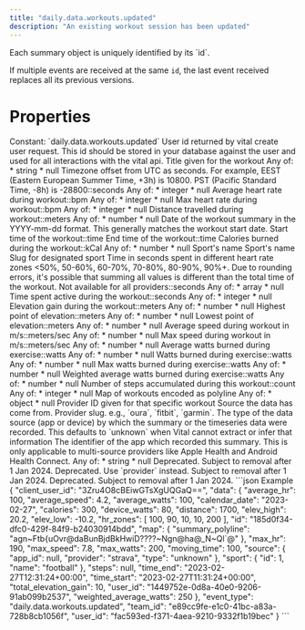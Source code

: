 ```yaml
---
title: "daily.data.workouts.updated"
description: "An existing workout session has been updated"
---
```

<Warning>
Each summary object is uniquely identified by its `id`.

If multiple events are received at the same `id`, the last event received replaces all its previous
versions.
</Warning>
# Properties
<ResponseField name="event_type" type="const string" required="true">
Constant: `daily.data.workouts.updated`
</ResponseField>
<ResponseField name="team_id" type="string" required="true">
</ResponseField>
<ResponseField name="user_id" type="string" required="true">
</ResponseField>
<ResponseField name="client_user_id" type="string" required="true">
</ResponseField>
<ResponseField name="data" type="ClientFacingWorkout" required="true">
<Expandable title="ClientFacingWorkout" defaultOpen="true">
<ResponseField name="user_id" type="string" required="true">
User id returned by vital create user request. This id should be stored in your database against the user and used for all interactions with the vital api.
</ResponseField>
<ResponseField name="id" type="string" required="true">
</ResponseField>
<ResponseField name="title" type="anyOf | null">
Title given for the workout
Any of:
* string
* null
</ResponseField>
<ResponseField name="timezone_offset" type="anyOf | null">
Timezone offset from UTC as seconds. For example, EEST (Eastern European Summer Time, +3h) is 10800. PST (Pacific Standard Time, -8h) is -28800::seconds
Any of:
* integer
* null
</ResponseField>
<ResponseField name="average_hr" type="anyOf | null">
Average heart rate during workout::bpm
Any of:
* integer
* null
</ResponseField>
<ResponseField name="max_hr" type="anyOf | null">
Max heart rate during workout::bpm
Any of:
* integer
* null
</ResponseField>
<ResponseField name="distance" type="anyOf | null">
Distance travelled during workout::meters
Any of:
* number
* null
</ResponseField>
<ResponseField name="calendar_date" type="string" required="true">
Date of the workout summary in the YYYY-mm-dd format. This generally matches the workout start date.
</ResponseField>
<ResponseField name="time_start" type="string" required="true">
Start time of the workout::time
</ResponseField>
<ResponseField name="time_end" type="string" required="true">
End time of the workout::time
</ResponseField>
<ResponseField name="calories" type="anyOf | null">
Calories burned during the workout::kCal
Any of:
* number
* null
</ResponseField>
<ResponseField name="sport" type="ClientFacingSport | null">
Sport&#x27;s name
<Expandable title="ClientFacingSport" defaultOpen="true">
<ResponseField name="id" type="integer" required="true">
</ResponseField>
<ResponseField name="name" type="string" required="true">
Sport&#x27;s name
</ResponseField>
<ResponseField name="slug" type="string" required="true">
Slug for designated sport
</ResponseField>
</Expandable>
</ResponseField>
<ResponseField name="hr_zones" type="anyOf | null">
Time in seconds spent in different heart rate zones &lt;50%, 50-60%, 60-70%, 70-80%, 80-90%, 90%+. Due to rounding errors, it&#x27;s possible that summing all values is different than the total time of the workout. Not available for all providers::seconds
Any of:
* array
* null
</ResponseField>
<ResponseField name="moving_time" type="anyOf | null">
Time spent active during the workout::seconds
Any of:
* integer
* null
</ResponseField>
<ResponseField name="total_elevation_gain" type="anyOf | null">
Elevation gain during the workout::meters
Any of:
* number
* null
</ResponseField>
<ResponseField name="elev_high" type="anyOf | null">
Highest point of elevation::meters
Any of:
* number
* null
</ResponseField>
<ResponseField name="elev_low" type="anyOf | null">
Lowest point of elevation::meters
Any of:
* number
* null
</ResponseField>
<ResponseField name="average_speed" type="anyOf | null">
Average speed during workout in m/s::meters/sec
Any of:
* number
* null
</ResponseField>
<ResponseField name="max_speed" type="anyOf | null">
Max speed during workout in m/s::meters/sec
Any of:
* number
* null
</ResponseField>
<ResponseField name="average_watts" type="anyOf | null">
Average watts burned during exercise::watts
Any of:
* number
* null
</ResponseField>
<ResponseField name="device_watts" type="anyOf | null">
Watts burned during exercise::watts
Any of:
* number
* null
</ResponseField>
<ResponseField name="max_watts" type="anyOf | null">
Max watts burned during exercise::watts
Any of:
* number
* null
</ResponseField>
<ResponseField name="weighted_average_watts" type="anyOf | null">
Weighted average watts burned during exercise::watts
Any of:
* number
* null
</ResponseField>
<ResponseField name="steps" type="anyOf | null">
Number of steps accumulated during this workout::count
Any of:
* integer
* null
</ResponseField>
<ResponseField name="map" type="anyOf | null">
Map of workouts encoded as polyline
Any of:
* object
* null
</ResponseField>
<ResponseField name="provider_id" type="string" required="true">
Provider ID given for that specific workout
</ResponseField>
<ResponseField name="source" type="ClientFacingSource" required="true">
Source the data has come from.
<Expandable title="ClientFacingSource" defaultOpen="true">
<ResponseField name="provider" type="string" required="true">
Provider slug. e.g., `oura`, `fitbit`, `garmin`.
</ResponseField>
<ResponseField name="type" type="string | null">
The type of the data source (app or device) by which the summary or the timeseries data were recorded. This defaults to `unknown` when Vital cannot extract or infer that information
</ResponseField>
<ResponseField name="app_id" type="anyOf | null">
The identifier of the app which recorded this summary. This is only applicable to multi-source providers like Apple Health and Android Health Connect.
Any of:
* string
* null
</ResponseField>
<ResponseField name="name" type="string" required="true" deprecated>
Deprecated. Subject to removal after 1 Jan 2024.
</ResponseField>
<ResponseField name="slug" type="string" required="true" deprecated>
Deprecated. Use `provider` instead. Subject to removal after 1 Jan 2024.
</ResponseField>
<ResponseField name="logo" type="string" required="true" deprecated>
Deprecated. Subject to removal after 1 Jan 2024.
</ResponseField>
</Expandable>
</ResponseField>
</Expandable>
</ResponseField>
<ResponseExample>
```json Example
{
  "client_user_id": "3Zru4O8cBEiwGTsXgUQGaQ==",
  "data": {
    "average_hr": 100,
    "average_speed": 4.2,
    "average_watts": 100,
    "calendar_date": "2023-02-27",
    "calories": 300,
    "device_watts": 80,
    "distance": 1700,
    "elev_high": 20.2,
    "elev_low": -10.2,
    "hr_zones": [
      100,
      90,
      10,
      10,
      200
    ],
    "id": "185d0f34-dfc0-429f-84f9-b24030914bdd",
    "map": {
      "summary_polyline": "agn~Ftb{uOvr@daBunBjdBkHwiD????~Ngn@ha@_N~Ql`@"
    },
    "max_hr": 190,
    "max_speed": 7.8,
    "max_watts": 200,
    "moving_time": 100,
    "source": {
      "app_id": null,
      "provider": "strava",
      "type": "unknown"
    },
    "sport": {
      "id": 1,
      "name": "football"
    },
    "steps": null,
    "time_end": "2023-02-27T12:31:24+00:00",
    "time_start": "2023-02-27T11:31:24+00:00",
    "total_elevation_gain": 10,
    "user_id": "1449752e-0d8a-40e0-9206-91ab099b2537",
    "weighted_average_watts": 250
  },
  "event_type": "daily.data.workouts.updated",
  "team_id": "e89cc9fe-e1c0-41bc-a83a-728b8cb1056f",
  "user_id": "fac593ed-f371-4aea-9210-9332f1b19bec"
}
```
</ResponseExample>
